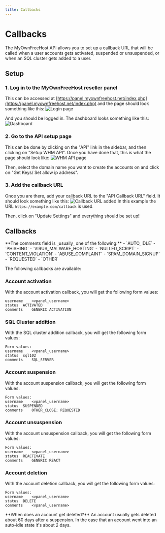 ```yaml
---
title: Callbacks
---
```



# Callbacks
The MyOwnFreeHost API allows you to set up a callback URL that will be called when a user accounts gets activated, suspended or unsuspended, or when an SQL cluster gets added to a user.

## Setup

### 1. Log in to the MyOwnFreeHost reseller panel
This can be accessed at [https://panel.myownfreehost.net/index.php](https://panel.myownfreehost.net/index.php) and the page should look something like this:
![Login page](https://cdn.robert-s.dev/mofh-api-docs/login.png)

And you should be logged in. The dashboard looks something like this:
![Dashboard](https://cdn.robert-s.dev/mofh-api-docs/dashboard.png)


### 2. Go to the API setup page
This can be done by clicking on the "API" link in the sidebar, and then clicking on "Setup WHM API". Once you have done that, this is what the page should look like:
![WHM API page](https://cdn.robert-s.dev/mofh-api-docs/whm_api.png)

Then, select the domain name you want to create the accounts on and click on "Get Keys/ Set allow ip address".

### 3. Add the callback URL
Once you are there, add your callback URL to the "API Callback URL" field. It should look something like this:
![Callback URL added](https://cdn.robert-s.dev/mofh-api-docs/callback.png)
In this example the URL `https://example.com/callback` is used.

Then, click on "Update Settings" and everything should be set up!

## Callbacks

<Callout emoji="💡">
    **The comments field is _usually_ one of the following:**
    - `AUTO_IDLE`
    - `PHISHING`
    - `VIRUS_MALWARE_HOSTING`
    - `NULLED_SCRIPT`
    - `CONTENT_VIOLATION`
    - `ABUSE_COMPLAINT`
    - `SPAM_DOMAIN_SIGNUP`
    - `REQUESTED`
    - `OTHER`
</Callout>

The following callbacks are available:

### Account activation
With the account activation callback, you will get the following form values:
```
username	<vpanel_username>
status	ACTIVATED
comments	GENERIC ACTIVATION
```

### SQL Cluster addition
With the SQL cluster addition callback, you will get the following form values:
```
Form values:
username	<vpanel_username>
status	sql102
comments	SQL_SERVER
```

### Account suspension
With the account suspension callback, you will get the following form values:
```
Form values:
username	<vpanel_username>
status	SUSPENDED
comments	OTHER_CLOSE; REQUESTED
```

### Account unsuspension
With the account unsuspension callback, you will get the following form values:
```
Form values:
username	<vpanel_username>
status	REACTIVATE
comments	GENERIC REACT
```

### Account deletion
With the account deletion callback, you will get the following form values:
```
Form values:
username	<vpanel_username>
status	DELETE
comments	<vpanel_username>
```

<Callout emoji="💡">
    **When does an account get deleted?**
    An account usually gets deleted about 60 days after a suspension. In the case that an account went into an auto-idle state it's about 2 days.
</Callout>
